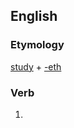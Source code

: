 ==English==

===Etymology===
[[study]] + [[-eth]]

===Verb===
{{head|en|verb form}}

# {{en-archaic third-person singular of|study}}